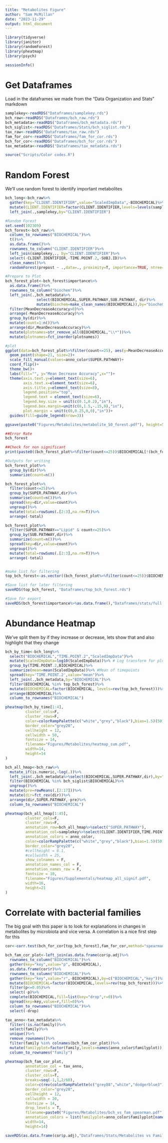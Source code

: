 ```yaml
---
title: "Metabolites Figure"
author: "Sam McMillan"
date: "2023-11-29"
output: html_document
---
```


```r
library(tidyverse)
library(janitor)
library(randomForest)
library(pheatmap)
library(psych)

sessionInfo()
```

# Get Dataframes
Load in the dataframes we made from the "Data Organization and Stats" markdown
```r
samplekey<-readRDS("Dataframes/samplekey.rds")
bch_raw<-readRDS("Dataframes/bch_raw.rds")
bch_metadata<-readRDS("Dataframes/bch_metadata.rds")
bch_siglist<-readRDS("Dataframes/Stats/bch_siglist.rds")
tax_raw<-readRDS("Dataframes/tax_raw.rds")
fam_for_cor<-readRDS("Dataframes/fam_for_cor.rds")
bch_for_cor<-readRDS("Dataframes/bch_for_cor.rds")
tax_metadata<-readRDS("Dataframes/tax_metadata.rds")

source("Scripts/Color codes.R")
```

# Random Forest
We'll use random forest to identify important metabolites
```r
bch_long<-bch_raw%>%
  gather(key="CLIENT.IDENTIFIER",value="ScaledImpData",-BIOCHEMICAL)%>%
  mutate(CLIENT.IDENTIFIER=factor(CLIENT.IDENTIFIER,levels=levels(samplekey$CLIENT.IDENTIFIER)))%>%
  left_join(.,samplekey,by="CLIENT.IDENTIFIER")

#Random Forest
set.seed(102309)
bch_forest<-bch_raw%>%
  column_to_rownames("BIOCHEMICAL")%>%
  t()%>%
  as.data.frame()%>%
  rownames_to_column("CLIENT.IDENTIFIER")%>%
  left_join(samplekey,., by="CLIENT.IDENTIFIER")%>%
  select(-CLIENT.IDENTIFIER,-TIME.POINT.2,-SUBJ.ID)%>%
  clean_names()%>%
  randomForest(prepost ~ .,data=., proximity=T, importance=TRUE, ntree=1000)

#Prepare to Plot
bch_forest_plot<-bch_forest$importance%>%
  as.data.frame()%>%
  rownames_to_column("biochem")%>%
  left_join(.,bch_metadata%>%
              select(BIOCHEMICAL,SUPER.PATHWAY,SUB.PATHWAY, dir)%>%
              mutate(biochem=make_clean_names(BIOCHEMICAL)),by="biochem")%>%
  filter(MeanDecreaseAccuracy>0)%>%
  arrange(-MeanDecreaseAccuracy)%>%
  group_by(dir)%>%
  mutate(count=1:n())%>%
  arrange(dir,MeanDecreaseAccuracy)%>%
  mutate(plotnames=str_remove_all(BIOCHEMICAL,"\\*"))%>%
  mutate(plotnames=fct_inorder(plotnames))

#plot
ggplot(data=bch_forest_plot%>%filter(count<=25), aes(y=MeanDecreaseAccuracy,x=plotnames, fill=SUPER.PATHWAY))+
  geom_point(shape=21, size=2)+
  scale_fill_manual(values=anno_color$SUPER.PATHWAY)+
  coord_flip()+
  theme_bw()+
  labs(fill="", y="Mean Decrease Accuracy",x="")+
  theme(axis.text.y=element_text(size=6),
        axis.text.x=element_text(size=6),
        axis.title.y=element_text(size=8),
        legend.position="top",
        legend.text = element_text(size=6),
        legend.key.size = unit(c(0.1,0.2),"in"),
        legend.box.margin=unit(c(0,1.5,-.15,0),"in"),
        plot.margin = unit(c(0,0.25,0,0),"in"))+
  guides(fill=guide_legend(nrow=3))

ggsave(paste0("Figures/Metabolites/metabolite_50_forest.pdf"), height=5, width=3.5, units="in")

##Error Rate
bch_forest

##Check for non significant
print(paste0((bch_forest_plot%>%filter(count<=25))$BIOCHEMICAL[!(bch_forest_plot%>%filter(count<=25))$BIOCHEMICAL %in% bch_siglist$BIOCHEMICAL]," is important by random forest but not significant by linear modelling"))

#Outputs for writing
bch_forest_plot%>%
  group_by(dir)%>%
  summarize(count=n())

bch_forest_plot%>%
  filter(count<=25)%>%
  group_by(SUPER.PATHWAY,dir)%>%
  summarise(count=n())%>%
  spread(key=dir,value=count)%>%
  ungroup()%>%
  mutate(total=rowSums(.[2:3],na.rm=T))%>%
  arrange(-total)

bch_forest_plot%>%
  filter(SUPER.PATHWAY=="Lipid" & count<=25)%>%
  group_by(SUB.PATHWAY,dir)%>%
  summarize(count=n())%>%
  spread(key=dir,value=count)%>%
  ungroup()%>%
  mutate(total=rowSums(.[2:3],na.rm=T))%>%
  arrange(-total)


#make list for filtering
top_bch_forest<-as.vector((bch_forest_plot%>%filter(count<=25))$BIOCHEMICAL)

#Save list for later filtering
saveRDS(top_bch_forest, "Dataframes/top_bch_forest.rds")

#Save for export
saveRDS(bch_forest$importance%>%as.data.frame(),"Dataframes/stats/full metabolite forest.rds")
```
# Abundance Heatmap
We've split them by if they increase or decrease, lets show that and also highlight that they change
```r
bch_by_time<-bch_long%>%
  select("BIOCHEMICAL","TIME.POINT.2","ScaledImpData")%>%
  mutate(ScaledImpData=log10(ScaledImpData))%>% # Log transform for plotting
  group_by(TIME.POINT.2,BIOCHEMICAL)%>%
  summarize(mean=mean(ScaledImpData))%>% #Mean of timepoints
  spread(key='TIME.POINT.2',value="mean")%>%
  left_join(.,bch_metadata,by="BIOCHEMICAL")%>%
  filter(BIOCHEMICAL %in% top_bch_forest)%>%
  mutate(BIOCHEMICAL=factor(BIOCHEMICAL, levels=rev(top_bch_forest)))%>%
  arrange(BIOCHEMICAL)%>%
  column_to_rownames("BIOCHEMICAL")

pheatmap(bch_by_time[1:4],
         cluster_cols=F,
         cluster_rows=F,
         color=colorRampPalette(c("white","grey","black"),bias=1.5)(50),
         border_color="grey20",
         cellheight = 12,
         cellwidth = 50,
         fontsize = 14,
         filename="Figures/Metabolites/heatmap_sum.pdf",
         width=14,
         height=14
)

bch_all_hmap<-bch_raw%>%
  mutate_if(is.numeric,~log(.))%>%
  left_join(.,bch_metadata%>%select(BIOCHEMICAL,SUPER.PATHWAY,dir),by="BIOCHEMICAL")%>%
  filter(BIOCHEMICAL %in% bch_siglist$BIOCHEMICAL)%>%
  ungroup()%>%
  mutate(pre=rowMeans(.[2:17]))%>%
  mutate(dir=fct_rev(dir))%>%
  arrange(dir,SUPER.PATHWAY,-pre)%>%
  column_to_rownames("BIOCHEMICAL")

pheatmap(bch_all_hmap[1:45],
         cluster_cols=F,
         cluster_rows=F,
         annotation_row=bch_all_hmap%>%select("SUPER.PATHWAY"),
         annotation_col=samplekey%>%select(CLIENT.IDENTIFIER,TIME.POINT.2)%>%column_to_rownames("CLIENT.IDENTIFIER"),
         annotation_colors = anno_color,
         color=colorRampPalette(c("white","grey","black"),bias=1.5)(50),
         border_color="grey20",
         #cellheight = 6.1,
         #cellwidth = 25,
         show_colnames = F,
         annotation_names_col = F,
         annotation_names_row = F,
         fontsize = 10,
         filename="Figures/Supplementals/heatmap_all_signif.pdf",
         width=16,
         height=21
)

```
# Correlate with bacterial families
The big goal with this paper is to look for explanations in changes in metabolites by microbiota and vice versa. A correlation is a nice first step for this
```r
cor<-corr.test(bch_for_cor[top_bch_forest],fam_for_cor,method="spearman",adjust="holm")

bch_fam_cor_plot<-left_join(as.data.frame(cor$p.adj)%>%
  rownames_to_column("BIOCHEMICAL")%>%
  gather(key="key",value="p",-BIOCHEMICAL),
  as.data.frame(cor$r)%>%
  rownames_to_column("BIOCHEMICAL")%>%
  gather(key="key",value="r",-BIOCHEMICAL),by=c("BIOCHEMICAL","key"))%>%
  mutate(BIOCHEMICAL=factor(BIOCHEMICAL,levels=rev(top_bch_forest)))%>%
  filter(p<=0.05)%>%
  select(-p)%>%
  complete(BIOCHEMICAL,fill=list(key="drop",r=0))%>%
  spread(key=key,value=r,fill=0)%>%
  column_to_rownames("BIOCHEMICAL")%>%
  select(-drop)

tax_anno<-tax_metadata%>%
  filter(!is.na(family))%>%
  select(family)%>%
  unique()%>%
  remove_rownames()%>%
  filter(family %in% colnames(bch_fam_cor_plot))%>%
  mutate(familyplot=factor(family,levels=names(anno_color$familyplot)))%>%
  column_to_rownames("family")

pheatmap(bch_fam_cor_plot,
         annotation_col = tax_anno,
         cluster_rows=F,
         cluster_cols=T,
         breaks=seq(-1,1,2/60),
         color=c(rev(colorRampPalette(c("grey88","white","dodgerblue3"),bias=2)(30)),colorRampPalette(c("grey88","white", "red3"),bias=2)(30)),
         border_color="grey20",
         cellheight = 12,
         cellwidth = 20,
         fontsize = 14,
         drop_levels = T,
         filename=paste0("Figures/Metabolites/bch_vs_fam_spearman.pdf"),
         annotation_colors = list(familyplot=anno_color$familyplot[names(anno_color$familyplot) %in% unique(tax_anno$familyplot)]),
         width=14,
         height=14)

saveRDS(as.data.frame(cor$p.adj),"Dataframes/Stats/Metabolites vs Family correlation t tests.rds")
```